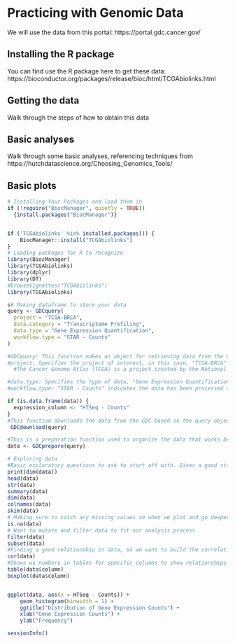 
# Practicing with Genomic Data

We will use the data from this portal: https://portal.gdc.cancer.gov/

## Installing the R package

You can find use the R package here to get these data: https://bioconductor.org/packages/release/bioc/html/TCGAbiolinks.html

## Getting the data

Walk through the steps of how to obtain this data


## Basic analyses

Walk through some basic analyses, referencing techniques from
https://hutchdatascience.org/Choosing_Genomics_Tools/


## Basic plots


```r
# Installing Your Packages and load them in 
if (!require("BiocManager", quietly = TRUE))
  {install.packages("BiocManager")}


if ('TCGAbiolinks' %in% installed.packages()) {
    BiocManager::install("TCGAbiolinks")
}
# Loading packages for R to recognize
library(BiocManager)
library(TCGAbiolinks)
library(dplyr)
library(DT)
#browseVignettes("TCGAbiolinks")
library(TCGAbiolinks)

s# Making dataframe to store your data 
query <- GDCquery(
  project = "TCGA-BRCA",
  data.category = "Transcriptome Profiling",
  data.type = "Gene Expression Quantification",
  workflow.type = "STAR - Counts"
)

#GDCquery: This function makes an object for retrieving data from the GDC.
#project: Specifies the project of interest, in this case, "TCGA-BRCA" 
  #The Cancer Genome Atlas (TCGA) is a project created by the National Cancer Institute (NCI) and the National Human Genome Research Institute (NHGRI). This was made to catalog genetic mutations responsible for cancer, using various genomic technologies. TCGA provides a heep of data for researchers to study the molecular mechanisms underlying different types of cancer.

#data.type: Specifies the type of data, "Gene Expression Quantification" 
#workflow.type: "STAR - Counts" indicates the data has been processed using the STAR alignment tool and is in count format.

if (is.data.frame(data)) {
  expression_column <- "HTSeq - Counts"
}
#This function downloads the data from the GDC based on the query object created. It fetches the data files that match the criteria in the GDCquery function.
 GDCdownload(query)

#This is a preparation function used to organize the data that works better for R to recognize 
data <- GDCprepare(query)

# Exploring data 
#Basic exploratory questions to ask to start off with. Gives a good start to know what charaterstics your data has. Will give good insight and visualations so you understand the format of the data.
print(dim(data))
head(data)
str(data)
summary(data)
dim(data)
colnames(data)
skim(data)
# Making sure to catch any missing values so when we plot and go deeper we do not have to be surprised when getting erros
is.na(data)
# Want to mutate and filter data to fit our analysis process
Filter(data)
subset(data)
#Finding a good relationship in data, so we want to build the correlation matrtix
cor(data)
#Shows us numbers in tables for specific columns to show relationships
table(data$column)
boxplot(data$column)
```

```r

```

```r
ggplot(data, aes(x = HTSeq - Counts)) +
    geom_histogram(binwidth = 1) +
    ggtitle("Distribution of Gene Expression Counts") +
    xlab("Gene Expression Counts") +
    ylab("Frequency")
```

```r
sessionInfo()

```
